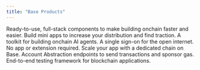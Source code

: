 ```yaml
---
title: "Base Products"
---
```


<CardGroup cols={2}>
  <Card title="OnchainKit" icon="square-1" href="https://docs.base.org/onchainkit/getting-started">
    Ready-to-use, full-stack components to make building onchain faster and
    easier.
  </Card>
  <Card title="MiniKit" icon="square-2" href="https://docs.base.org/base-app/build-with-minikit/overview">
    Build mini apps to increase your distribution and find traction.
  </Card>
  <Card title="AgentKit" icon="square-3" href="https://docs.cdp.coinbase.com/agent-kit/welcome">
    A toolkit for building onchain AI agents.
  </Card>
  <Card title="Smart Wallet" icon="square-4" href="https://docs.base.org/smart-wallet/quickstart">
    A single sign-on for the open internet. No app or
    extension required.
  </Card>
  <Card title="Appchains" icon="square-5" href="https://docs.cdp.coinbase.com/base-appchains/introduction/welcome">
    Scale your app with a dedicated chain on Base.
  </Card>
  <Card title="Paymaster" icon="square-6" href="https://docs.cdp.coinbase.com/paymaster/introduction/welcome">
    Account Abstraction endpoints to send transactions and sponsor gas.
  </Card>
  <Card title="OnchainTestKit" icon="square-7" href="https://docs.base.org/onchainkit/guides/testing-with-onchaintestkit">
    End-to-end testing framework for blockchain applications.
  </Card>
</CardGroup>


<PolicyBanner />
